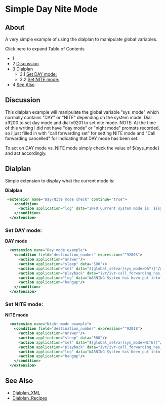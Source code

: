 
# Simple Day Nite Mode 

 

## About

A very simple example of using the dialplan to manipulate global variables. 

Click here to expand Table of Contents

* 1 [](#set-nite-mode)
* 2 [Discussion](#discussion)
* 3 [Dialplan](#dialplan)  
   * 3.1 [Set DAY mode:](#set-day-mode)  
   * 3.2 [Set NITE mode:](#set-nite-mode)
* 4 [See Also](#see-also)

##   

## Discussion

This dialplan example will manipulate the global variable "sys\_mode" which normally contains "DAY" or "NITE" depending on the system mode. Dial x9200 to set day mode and dial x9201 to set nite mode. NOTE: At the time of this writing I did not have "day mode" or "night mode" prompts recorded, so I just filled in with "call forwarding set" for setting NITE mode and "Call forwarding cancelled" for indicating that DAY mode has been set.

To act on DAY mode vs. NITE mode simply check the value of $\{sys\_mode} and act accordingly.

## Dialplan

Simple extension to display what the current mode is:

**Dialplan**

```xml
 <extension name="Day/Nite mode check" continue="true">
    <condition>
      <action application="log" data="INFO Current system mode is: ${sys_mode}"/>
    </condition>
  </extension>
```

### **Set DAY mode:**

**DAY mode**

```xml
  <extension name="Day mode example">
    <condition field="destination_number" expression="^9200$">
      <action application="answer"/>
      <action application="sleep" data="500"/>
      <action application="set" data="${global_setvar(sys_mode=DAY)}"/>
      <action application="playback" data="ivr/ivr-call_forwarding_has_been_cancelled.wav"/>>
      <action application="log" data="WARNING System has been put into [[[DAY mode]]] by ${caller_id_number}"/>
      <action application="hangup"/>
    </condition>
  </extension>
```

### **Set NITE mode:**

**NITE mode**

```xml
  <extension name="Night mode example">
    <condition field="destination_number" expression="^9201$">
      <action application="answer"/>
      <action application="sleep" data="500"/>
      <action application="set" data="${global_setvar(sys_mode=NITE)}"/>
      <action application="playback" data="ivr/ivr-call_forwarding_has_been_set.wav"/>>
      <action application="log" data="WARNING System has been put into [[[NITE mode]]] by ${caller_id_number}"/>
      <action application="hangup"/>
    </condition>
  </extension>
```

## See Also

* [Dialplan\_XML](../Dialplan/XML-Dialplan/index.mdx#about)
* [Dialplan\_Recipes](../Dialplan/Dialplan-Recipes_9634252.mdx#about)


